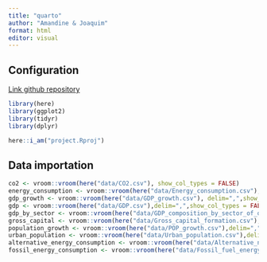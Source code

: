```yaml
---
title: "quarto"
author: "Amandine & Joaquim"
format: html
editor: visual
---
```


## Configuration

[Link github repository](https://github.com/JoaquimBamba/project)

```r

library(here)
library(ggplot2)
library(tidyr)
library(dplyr)

here::i_am("project.Rproj")
```

## Data importation
```r
co2 <- vroom::vroom(here("data/CO2.csv"), show_col_types = FALSE)
energy_consumption <- vroom::vroom(here("data/Energy_consumption.csv"),show_col_types = FALSE)
gdp_growth <- vroom::vroom(here("data/GDP_growth.csv"), delim=",",show_col_types = FALSE)
gdp <- vroom::vroom(here("data/GDP.csv"),delim=",",show_col_types = FALSE)
gdp_by_sector <- vroom::vroom(here("data/GDP_composition_by_sector_of_origin.csv"),show_col_types = FALSE)
gross_capital <- vroom::vroom(here("data/Gross_capital_formation.csv"),delim=",",show_col_types = FALSE)
population_growth <- vroom::vroom(here("data/POP_growth.csv"),delim=",",show_col_types = FALSE)
urban_population <- vroom::vroom(here("data/Urban_population.csv"),delim=",",show_col_types = FALSE)
alternative_energy_consumption <- vroom::vroom(here("data/Alternative_nuclear_energy_consumption.csv"),delim=",",show_col_types = FALSE)
fossil_energy_consumption <- vroom::vroom(here("data/Fossil_fuel_energy_consumption.csv"),delim=",",show_col_types = FALSE)
```

